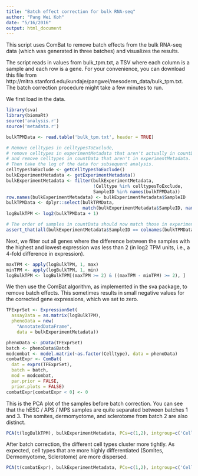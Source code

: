 ```yaml
---
title: "Batch effect correction for bulk RNA-seq"
author: "Pang Wei Koh"
date: "5/16/2016"
output: html_document
---
```


This script uses ComBat to remove batch effects from the bulk RNA-seq data (which was generated in three batches) and visualizes the results.

The script reads in values from bulk_tpm.txt, a TSV where each column is a sample and each row is a gene. 
For your convenience, you can download this file from http://mitra.stanford.edu/kundaje/pangwei/mesoderm_data/bulk_tpm.txt.
The batch correction procedure might take a few minutes to run.

We first load in the data.

```r
library(sva)
library(biomaRt)
source('analysis.r')
source('metadata.r')

bulkTPMData <- read.table('bulk_tpm.txt', header = TRUE)

# Remove celltypes in celltypesToExclude,
# remove celltypes in experimentMetadata that aren't actually in countData,
# and remove celltypes in countData that aren't in experimentMetadata.
# Then take the log of the data for subsequent analysis.
celltypesToExclude <- getCelltypesToExclude()
bulkExperimentMetadata <- getExperimentMetadata()
bulkExperimentMetadata <- filter(bulkExperimentMetadata,
                                 !Celltype %in% celltypesToExclude,
                                 SampleID %in% names(bulkTPMData))
row.names(bulkExperimentMetadata) <- bulkExperimentMetadata$SampleID
bulkTPMData <- dplyr::select(bulkTPMData,
                             match(bulkExperimentMetadata$SampleID, names(bulkTPMData)))
logBulkTPM <- log2(bulkTPMData + 1)

# The order of samples in countData should now match those in experimentMetadata. 
assert_that(all(bulkExperimentMetadata$SampleID == colnames(bulkTPMData)))
```

Next, we filter out all genes where the difference between the samples with the highest and lowest expression was less than 2 (in log2 TPM units, i.e., a 4-fold difference in expression).

```r
maxTPM <- apply(logBulkTPM, 1, max)
minTPM <- apply(logBulkTPM, 1, min)
logBulkTPM <- logBulkTPM[(maxTPM >= 2) & ((maxTPM - minTPM) >= 2), ]
```

We then use the ComBat algorithm, as implemented in the sva package, to remove batch effects. This sometimes results in small negative values for the corrected gene expressions, which we set to zero.

```r
TFExprSet <- ExpressionSet(
  assayData = as.matrix(logBulkTPM),
  phenoData = new(
    "AnnotatedDataFrame", 
    data = bulkExperimentMetadata))

phenoData <- pData(TFExprSet)
batch <- phenoData$Batch
modcombat <- model.matrix(~as.factor(Celltype), data = phenoData)
combatExpr <- ComBat(
  dat = exprs(TFExprSet), 
  batch = batch, 
  mod = modcombat, 
  par.prior = FALSE, 
  prior.plots = FALSE)
combatExpr[combatExpr < 0] <- 0
```

This is the PCA plot of the samples before batch correction. You can see that the hESC / APS / MPS samples are quite separated between batches 1 and 3. The somites, dermomyotome, and sclerotome from batch 2 are also distinct.

```r
PCA(t(logBulkTPM), bulkExperimentMetadata, PCs=c(1,2), intgroup=c('Celltype', 'Batch'))
```

After batch correction, the different cell types cluster more tightly. As expected, cell types that are more highly differentiated (Somites, Dermomyotome, Sclerotome) are more dispersed.

```r
PCA(t(combatExpr), bulkExperimentMetadata, PCs=c(1,2), intgroup=c('Celltype', 'Batch'))
```
